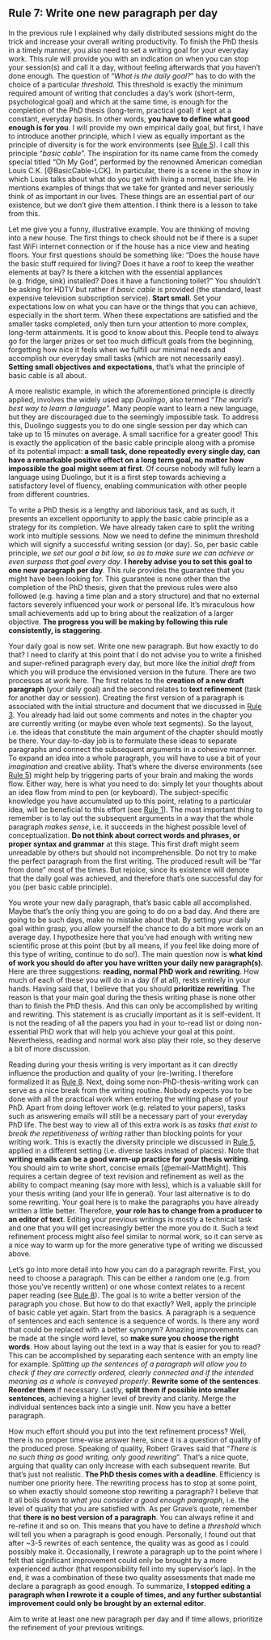 ## **Rule 7:** Write one new paragraph per day {-#rule7}

:::{.indent}
In the previous rule I explained why daily distributed sessions might do the trick and increase your overall writing productivity.
To finish the PhD thesis in a timely manner, you also need to set a writing goal for your everyday work.
This rule will provide you with an indication on when you can stop your session(s) and call it a day, without feeling afterwards that you haven't done enough.
The question of "*What is the daily goal?*" has to do with the choice of a particular *threshold*.
This threshold is exactly the minimum required amount of writing that concludes a day's work (short-term, psychological goal) and which at the same time, is enough for the completion of the PhD thesis (long-term, practical goal) if kept at a constant, everyday basis.
In other words, **you have to define what good enough is for you**.
I will provide my own empirical daily goal, but first, I have to introduce another principle, which I view as equally important as the principle of diversity is for the work environments (see [Rule 5](#rule5)).
I call this principle "*basic cable*".
The inspiration for its name came from the comedy special titled "Oh My God", performed by the renowned American comedian Louis C.K. [@BasicCable-LCK].
In particular, there is a scene in the show in which Louis talks about what do you get with living a normal, basic life.
He mentions examples of things that we take for granted and never seriously think of as important in our lives.
These things are an essential part of our existence, but we don't give them attention.
I think there is a lesson to take from this.
:::

:::{.indent}
Let me give you a funny, illustrative example.
You are thinking of moving into a new house.
The first things to check should not be if there is a super fast WiFi internet connection or if the house has a nice view and heating floors.
Your first questions should be something like: "Does the house have the basic stuff required for living?
Does it have a roof to keep the weather elements at bay?
Is there a kitchen with the essential appliances (e.g. fridge, sink) installed?
Does it have a functioning toilet?"
You shouldn't be asking for HDTV but rather if *basic cable* is provided (the standard, least expensive television subscription service).
**Start small**.
Set your expectations low on what you can have or the things that you can achieve, especially in the short term.
When these expectations are satisfied and the smaller tasks completed, only then turn your attention to more complex, long-term attainments.
It is good to know about this.
People tend to always go for the larger prizes or set too much difficult goals from the beginning, forgetting how nice it feels when we fulfill our minimal needs and accomplish our everyday small tasks (which are not necessarily easy).
**Setting small objectives and expectations**, that's what the principle of basic cable is all about.
:::

:::{.indent}
A more realistic example, in which the aforementioned principle is directly applied, involves the widely used app *Duolingo*, also termed "*The world's best way to learn a language*".
Many people want to learn a new language, but they are discouraged due to the seemingly impossible task.
To address this, Duolingo suggests you to do one single session per day which can take up to 15 minutes on average.
A small sacrifice for a greater good!
This is exactly the application of the basic cable principle along with a promise of its potential impact: **a small task, done repeatedly every single day, can have a remarkable positive effect on a long term goal, no matter how impossible the goal might seem at first**.
Of course nobody will fully learn a language using Duolingo, but it is a first step towards achieving a satisfactory level of fluency, enabling communication with other people from different countries.
:::

:::{.indent}
To write a PhD thesis is a lengthy and laborious task, and as such, it presents an excellent opportunity to apply the basic cable principle as a strategy for its completion.
We have already taken care to split the writing work into multiple sessions.
Now we need to define the minimum threshold which will signify a successful writing session (or day).
So, per basic cable principle, *we set our goal a bit low, so as to make sure we can achieve or even surpass that goal every day*.
**I hereby advise you to set this goal to one new paragraph per day**.
This rule provides the guarantee that you might have been looking for.
This guarantee is none other than the completion of the PhD thesis, given that the previous rules were also followed (e.g. having a time plan and a story structure) and that no external factors severely influenced your work or personal life.
It's miraculous how small achievements add up to bring about the realization of a larger objective.
**The progress you will be making by following this rule consistently, is staggering**.
:::

:::{.indent}
Your daily goal is now set.
Write one new paragraph.
But how exactly to do that?
I need to clarify at this point that I do not advise you to write a finished and super-refined paragraph every day, but more like the *initial draft* from which you will produce the envisioned version in the future.
There are two processes at work here.
The first relates to the **creation of a new draft paragraph** (your daily goal) and the second relates to **text refinement** (task for another day or session).
Creating the first version of a paragraph is associated with the initial structure and document that we discussed in [Rule 3](#rule3).
You already had laid out some comments and notes in the chapter you are currently writing (or maybe even whole text segments).
So the layout, i.e. the ideas that constitute the main argument of the chapter should mostly be there.
Your day-to-day job is to formulate these ideas to separate paragraphs and connect the subsequent arguments in a cohesive manner.
To expand an idea into a whole paragraph, you will have to use a bit of your *imagination* and creative ability.
That's where the diverse environments (see [Rule 5](#rule5)) might help by triggering parts of your brain and making the words flow.
Either way, here is what you need to do: simply let your thoughts about an idea flow from mind to pen (or keyboard).
The subject-specific knowledge you have accumulated up to this point, relating to a particular idea, will be beneficial to this effort (see [Rule 1](#rule1)).
The most important thing to remember is to lay out the subsequent arguments in a way that the whole paragraph *makes sense*, i.e. it succeeds in the highest possible level of conceptualization.
**Do not think about correct words and phrases, or proper syntax and grammar** at this stage.
This first draft might seem unreadable by others but should not incomprehensible.
Do not try to make the perfect paragraph from the first writing.
The produced result will be "far from done" most of the times.
But rejoice, since its existence will denote that the daily goal was achieved, and therefore that's one successful day for you (per basic cable principle).
:::

:::{.indent}
You wrote your new daily paragraph, that's basic cable all accomplished.
Maybe that's the only thing you are going to do on a bad day.
And there are going to be such days, make no mistake about that.
By setting your daily goal within grasp, you allow yourself the chance to do a bit more work on an average day.
I hypothesize here that you've had enough with writing new scientific prose at this point (but by all means, if you feel like doing more of this type of writing, continue to do so!).
The main question now is **what kind of work you should do after you have written your daily new paragraph(s)**.
Here are three suggestions: **reading, normal PhD work and rewriting**.
How much of each of these you will do in a day (if at all), rests entirely in your hands.
Having said that, I believe that you should **prioritize rewriting**.
The reason is that your main goal during the thesis writing phase is none other than to finish the PhD thesis.
And this can only be accomplished by writing and rewriting.
This statement is as crucially important as it is self-evident.
It is not the reading of all the papers you had in your to-read list or doing non-essential PhD work that will help you achieve your goal at this point.
Nevertheless, reading and normal work also play their role, so they deserve a bit of more discussion.
:::

:::{.indent}
Reading during your thesis writing is very important as it can directly influence the production and quality of your (re-)writing.
I therefore formalized it as [Rule 8](#rule8).
Next, doing some non-PhD-thesis-writing work can serve as a nice break from the writing routine.
Nobody expects you to be done with all the practical work when entering the writing phase of your PhD.
Apart from doing leftover work (e.g. related to your papers), tasks such as answering emails will still be a necessary part of your everyday PhD life.
The best way to view all of this extra work is as *tasks that exist to break the repetitiveness of writing* rather than blocking points for your writing work.
This is exactly the diversity principle we discussed in [Rule 5](#rule5), applied in a different setting (i.e. diverse tasks instead of places).
Note that **writing emails can be a good warm-up practice for your thesis writing**.
You should aim to write short, concise emails [@email-MattMight].
This requires a certain degree of text revision and refinement as well as the ability to compact meaning (say more with less), which is a valuable skill for your thesis writing (and your life in general).
Your last alternative is to do some rewriting.
Your goal here is to make the paragraphs you have already written a little better.
Therefore, **your role has to change from a producer to an editor of text**.
Editing your previous writings is mostly a technical task and one that you will get increasingly better the more you do it.
Such a text refinement process might also feel similar to normal work, so it can serve as a nice way to warm up for the more generative type of writing we discussed above.
:::

:::{.indent}
Let's go into more detail into how you can do a paragraph rewrite.
First, you need to choose a paragraph.
This can be either a random one (e.g. from those you've recently written) or one whose context relates to a recent paper reading (see [Rule 8](#rule8)).
The goal is to write a better version of the paragraph you chose.
But how to do that exactly?
Well, apply the principle of basic cable yet again.
Start from the basics.
A paragraph is a sequence of sentences and each sentence is a sequence of words.
Is there any word that could be replaced with a better synonym?
Amazing improvements can be made at the single word level, so **make sure you choose the right words**.
How about laying out the text in a way that is easier for you to read?
This can be accomplished by separating each sentence with an empty line for example.
*Splitting up the sentences of a paragraph will allow you to check if they are correctly ordered, clearly connected and if the intended meaning as a whole is conveyed properly*.
**Rewrite some of the sentences**.
**Reorder them** if necessary.
Lastly, **split them if possible into smaller sentences**, achieving a higher level of brevity and clarity.
Merge the individual sentences back into a single unit.
Now you have a better paragraph.
:::

:::{.indent}
How much effort should you put into the text refinement process?
Well, there is no proper time-wise answer here, since it is a question of quality of the produced prose.
Speaking of quality, Robert Graves said that "*There is no such thing as good writing, only good rewriting*".
That's a nice quote, arguing that quality can only increase with each subsequent rewrite.
But that's just not realistic.
**The PhD thesis comes with a deadline**.
Efficiency is number one priority here.
The rewriting process has to stop at some point, so when exactly should someone stop rewriting a paragraph?
I believe that it all boils down to *what you consider a good enough paragraph*, i.e. the level of quality that you are satisfied with.
As per Grave's quote, remember that **there is no best version of a paragraph**.
You can always refine it and re-refine it and so on.
This means that you have to define a *threshold* which will tell you when a paragraph is good enough.
Personally, I found out that after ~3-5 rewrites of each sentence, the quality was as good as I could possibly make it.
Occasionally, I rewrote a paragraph up to the point where I felt that significant improvement could only be brought by a more experienced author (that responsibility fell into my supervisor's lap).
In the end, it was a combination of these two quality assessments that made me declare a paragraph as good enough.
To summarize, **I stopped editing a paragraph when I rewrote it a couple of times, and any further substantial improvement could only be brought by an external editor**.
:::

:::{.quote}
Aim to write at least one new paragraph per day and if time allows, prioritize the refinement of your previous writings.
:::
